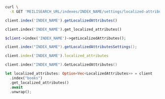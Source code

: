<CodeGroup>

```bash cURL
curl \
  -X GET 'MEILISEARCH_URL/indexes/INDEX_NAME/settings/localized-attributes'
```

```javascript JS
client.index('INDEX_NAME').getLocalizedAttributes()
```

```python Python
client.index('INDEX_NAME').get_localized_attributes()
```

```php PHP
$client->index('INDEX_NAME')->getLocalizedAttributes();
```

```java Java
client.index("INDEX_NAME").getLocalizedAttributesSettings();
```

```ruby Ruby
client.index('INDEX_NAME').localized_attributes
```

```go Go
client.index("INDEX_NAME").GetLocalizedAttributes()
```

```rust Rust
let localized_attributes: Option<Vec<LocalizedAttributes>> = client
  .index("books")
  .get_localized_attributes()
  .await
  .unwrap();
```
</CodeGroup>